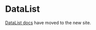 
<Meta title="Components/Lists and Tables/DataList" />

# DataList

[DataList docs](https://atlantis.getjobber.com/components/DataList) have moved to the new site.

